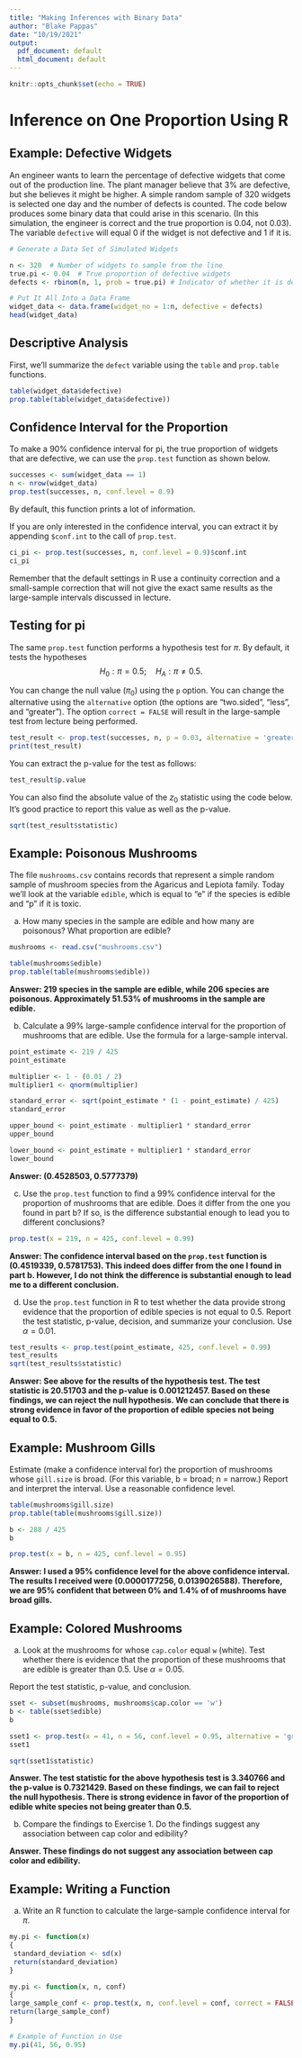 ---
title: "Making Inferences with Binary Data"
author: "Blake Pappas"
date: "10/19/2021"
output:
  pdf_document: default
  html_document: default
---
  
```{r setup, include = FALSE}
knitr::opts_chunk$set(echo = TRUE)
```

# Inference on One Proportion Using R

## Example: Defective Widgets

An engineer wants to learn the percentage of defective widgets that come out of the production line. The plant manager believe that 3% are defective, but she believes it might be higher. A simple random sample of 320 widgets is selected one day and the number of defects is counted. 
The code below produces some binary data that could arise in this scenario. (In this simulation, the engineer is correct and the true proportion is 0.04, not 0.03). The variable `defective` will equal 0 if the widget is not defective and 1 if it is.  

```{r}
# Generate a Data Set of Simulated Widgets

n <- 320  # Number of widgets to sample from the line
true.pi <- 0.04  # True proportion of defective widgets
defects <- rbinom(n, 1, prob = true.pi) # Indicator of whether it is defective

# Put It All Into a Data Frame
widget_data <- data.frame(widget_no = 1:n, defective = defects)
head(widget_data)
```

## Descriptive Analysis
First, we'll summarize the `defect` variable using the `table` and `prop.table` functions.
```{r}
table(widget_data$defective)
prop.table(table(widget_data$defective))
```

## Confidence Interval for the Proportion
To make a 90% confidence interval for pi, the true proportion of widgets that are defective, we can use the `prop.test` function as shown below. 

```{r}
successes <- sum(widget_data == 1)
n <- nrow(widget_data)
prop.test(successes, n, conf.level = 0.9)
```

By default, this function prints a lot of information.

If you are only interested in the confidence interval, you can extract it by appending `$conf.int` to the call of `prop.test`.  

```{r}
ci_pi <- prop.test(successes, n, conf.level = 0.9)$conf.int
ci_pi
```

Remember that the default settings in R use a continuity correction and a small-sample correction that will not give the exact same results as the large-sample intervals discussed in lecture.  


## Testing for pi
The same `prop.test` function performs a hypothesis test for $\pi$. By default, it tests the hypotheses $$H_0:\pi = 0.5; \quad H_A: \pi \neq 0.5.$$

You can change the null value ($\pi_0$) using the `p` option. You can change the alternative using the `alternative` option (the options are "two.sided", "less", and "greater"). The option `correct = FALSE` will result in the large-sample test from lecture being performed.

```{r}
test_result <- prop.test(successes, n, p = 0.03, alternative = 'greater', correct = FALSE)
print(test_result)
```

You can extract the p-value for the test as follows:
```{r}
test_result$p.value
```

You can also find the absolute value of the $z_0$ statistic using the code below. It's good practice to report this value as well as the p-value.

```{r}
sqrt(test_result$statistic)
```

## Example: Poisonous Mushrooms

The file `mushrooms.csv` contains records that represent a simple random sample of mushroom species from the Agaricus and Lepiota family. Today we'll look at the variable `edible`, which is equal to "e" if the species is edible and "p" if it is toxic.  


a. How many species in the sample are edible and how many are poisonous? What proportion are edible?

```{r}
mushrooms <- read.csv("mushrooms.csv")

table(mushrooms$edible)
prop.table(table(mushrooms$edible))
```

**Answer: 219 species in the sample are edible, while 206 species are poisonous. Approximately 51.53% of mushrooms in the sample are edible.**


b. Calculate a 99% large-sample confidence interval for the proportion of mushrooms that are edible. Use the formula for a large-sample interval.

```{r}
point_estimate <- 219 / 425
point_estimate

multiplier <- 1 - (0.01 / 2)
multiplier1 <- qnorm(multiplier)

standard_error <- sqrt(point_estimate * (1 - point_estimate) / 425)
standard_error

upper_bound <- point_estimate - multiplier1 * standard_error
upper_bound

lower_bound <- point_estimate + multiplier1 * standard_error
lower_bound
```

**Answer: (0.4528503, 0.5777379)** 


c. Use the `prop.test` function to find a 99% confidence interval for the proportion of mushrooms that are edible. Does it differ from the one you found in part b? If so, is the difference substantial enough to lead you to different conclusions? 

```{r}
prop.test(x = 219, n = 425, conf.level = 0.99)
```

**Answer: The confidence interval based on the `prop.test` function is (0.4519339, 0.5781753). This indeed does differ from the one I found in part b. However, I do not think the difference is substantial enough to lead me to a different conclusion.**


d. Use the `prop.test` function in R to test whether the data provide strong evidence that the proportion of edible species is not equal to 0.5. Report the test statistic, p-value, decision, and summarize your conclusion. Use $\alpha = 0.01$.

```{r}
test_results <- prop.test(point_estimate, 425, conf.level = 0.99)
test_results
sqrt(test_results$statistic)
```

**Answer: See above for the results of the hypothesis test. The test statistic is 20.51703 and the p-value is 0.001212457. Based on these findings, we can reject the null hypothesis. We can conclude that there is strong evidence in favor of the proportion of edible species not being equal to 0.5.**

## Example: Mushroom Gills

Estimate (make a confidence interval for) the proportion of mushrooms whose `gill.size` is broad. (For this variable, b = broad; n = narrow.) Report and interpret the interval. Use a reasonable confidence level.

```{r}
table(mushrooms$gill.size)
prop.table(table(mushrooms$gill.size))

b <- 288 / 425
b

prop.test(x = b, n = 425, conf.level = 0.95)
```

**Answer: I used a 95% confidence level for the above confidence interval. The results I received were (0.0000177256, 0.0139026588). Therefore, we are 95% confident that between 0% and 1.4% of of mushrooms have broad gills.**


## Example: Colored Mushrooms
a. Look at the mushrooms for whose `cap.color` equal `w` (white). Test whether there is evidence that the proportion of these mushrooms that are edible is greater than 0.5. Use $\alpha = 0.05$. 

Report the test statistic, p-value, and conclusion.

```{r}
sset <- subset(mushrooms, mushrooms$cap.color == 'w')
b <- table(sset$edible)
b

sset1 <- prop.test(x = 41, n = 56, conf.level = 0.95, alternative = 'greater')
sset1

sqrt(sset1$statistic)
```

**Answer. The test statistic for the above hypothesis test is 3.340766 and the p-value is 0.7321429. Based on these findings, we can fail to reject the null hypothesis. There is strong evidence in favor of the proportion of edible white species not being greater than 0.5.**


b. Compare the findings to Exercise 1. Do the findings suggest any association between cap color and edibility? 

**Answer. These findings do not suggest any association between cap color and edibility.**



## Example: Writing a Function

a. Write an R function to calculate the large-sample confidence interval for $\pi$.

```{r}
my.pi <- function(x)
{
 standard_deviation <- sd(x)
 return(standard_deviation)
}
```

```{r}
my.pi <- function(x, n, conf)
{
large_sample_conf <- prop.test(x, n, conf.level = conf, correct = FALSE)
return(large_sample_conf)
}

# Example of Function in Use
my.pi(41, 56, 0.95)
```